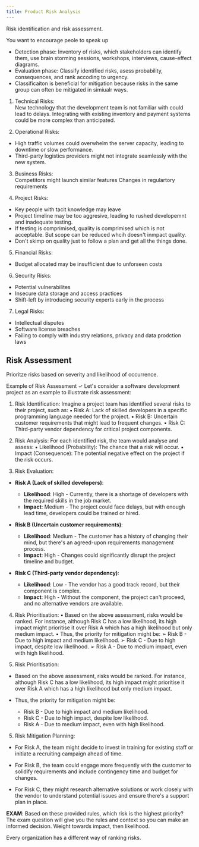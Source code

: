 ```yaml
---
title: Product Risk Analysis
---
```


Risk identification and risk assessment.

You want to encourage peole to speak up

- Detection phase: Inventory of risks, which stakeholders can identify them, use brain storming sessions, workshops, interviews, cause-effect diagrams.
- Evaluation phase: Classify identified risks, asess probability, consequences, and rank accoding to urgency.
- Classificaiton is beneficial for mitigation because risks in the same group can often be mitigated in simiualr ways.

1. Technical Risks:  
New technology that the development team is not familiar with could lead to delays. Integrating
with existing inventory and payment systems could be more complex than anticipated.

2. Operational Risks:  
- High traffic volumes could overwhelm the server capacity, leading to downtime or slow
performance.
-  Third-party logistics providers might not integrate seamlessly with the new system.

3. Business Risks:  
Competitors might launch similar features
Changes in regulartory requirements

4. Project Risks:  
- Key people with tacit knowledge may leave
- Project timeline may be too aggresive, leading to rushed developemnt and inadequate testing.
- If testing is comprimised, quality is comprimised which is not acceptable. But scope can be reduced whcih doesn't inmpact quality.
- Don't skimp on quality just to follow a plan and get all the things done.

5. Financial Risks:  
- Budget allocated may be insufficient due to unforseen costs

6. Security Risks:  
- Potential vulnerabilites
- Insecure data storage and access practices
- Shift-left by introducing security experts early in the process

7. Legal Risks:  
- Intellectual disputes
- Software license breaches
- Failing to comply with industry relations, privacy and data prodction laws

## Risk Assessment

Prioritze risks based on severity and likelihood of occurrence.


Example of Risk Assessment
✓ Let's consider a software development project as an example to illustrate risk assessment:
1. Risk Identification: Imagine a project team has identified several risks to their project, such as:
▪ Risk A: Lack of skilled developers in a specific programming language needed for the project.
▪ Risk B: Uncertain customer requirements that might lead to frequent changes.
▪ Risk C: Third-party vendor dependency for critical project components.

2. Risk Analysis: For each identified risk, the team would analyse and assess:
▪ Likelihood (Probability): The chance that a risk will occur.
▪ Impact (Consequence): The potential negative effect on the project if the risk occurs.

3. Risk Evaluation:

- **Risk A (Lack of skilled developers)**:
  - **Likelihood**: High - Currently, there is a shortage of developers with the required skills in the job market.
  - **Impact**: Medium - The project could face delays, but with enough lead time, developers could be trained or hired.

- **Risk B (Uncertain customer requirements)**:
  - **Likelihood**: Medium - The customer has a history of changing their mind, but there's an agreed-upon requirements management process.
  - **Impact**: High - Changes could significantly disrupt the project timeline and budget.

- **Risk C (Third-party vendor dependency)**:
  - **Likelihood**: Low - The vendor has a good track record, but their component is complex.
  - **Impact**: High - Without the component, the project can't proceed, and no alternative vendors are available.

4. Risk Prioritisation:
▪ Based on the above assessment, risks would be ranked. For
instance, although Risk C has a low likelihood, its high impact
might prioritise it over Risk A which has a high likelihood but
only medium impact.
▪ Thus, the priority for mitigation might be:
➢ Risk B - Due to high impact and medium likelihood.
➢ Risk C - Due to high impact, despite low likelihood.
➢ Risk A - Due to medium impact, even with high likelihood.

4. Risk Prioritisation:

- Based on the above assessment, risks would be ranked. For instance, although Risk C has a low likelihood, its high impact might prioritise it over Risk A which has a high likelihood but only medium impact.

- Thus, the priority for mitigation might be:

  - Risk B - Due to high impact and medium likelihood.
  - Risk C - Due to high impact, despite low likelihood.
  - Risk A - Due to medium impact, even with high likelihood.

5. Risk Mitigation Planning:

- For Risk A, the team might decide to invest in training for existing staff or initiate a recruiting campaign ahead of time.

- For Risk B, the team could engage more frequently with the customer to solidify requirements and include contingency time and budget for changes.

- For Risk C, they might research alternative solutions or work closely with the vendor to understand potential issues and ensure there's a support plan in place.

**EXAM**: Based on these provided rules, which risk is the highest priority? The exam question will give you the rules and context so you can make an informed decision. Weight towards impact, then likelihood.

Every organization has a different way of ranking risks.